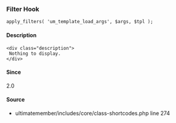 
<UMBreadCrumb type="filter"/>

### Filter Hook    
    
```
apply_filters( 'um_template_load_args', $args, $tpl );
```

#### Description
    <div class="description">
     Nothing to display.
    </div>

#### Since
<div class="description">
2.0
</div>

#### Source
  - <Link href="https://github.com/ultimatemember/ultimatemember/tree/2.5.0/includes/core/class-shortcodes.php#L274">ultimatemember/includes/core/class-shortcodes.php</Link> <Link href="https://github.com/ultimatemember/ultimatemember/tree/2.5.0/includes/core/class-shortcodes.php#L274">line 274</Link>

